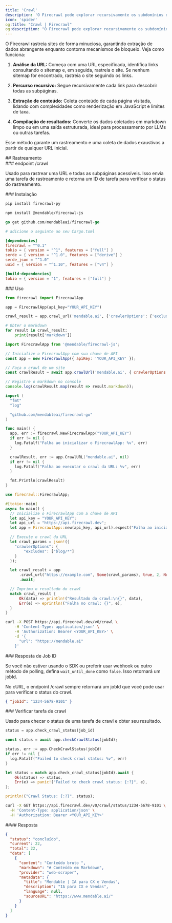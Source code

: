 ```yaml
---
title: 'Crawl'
description: 'O Firecrawl pode explorar recursivamente os subdomínios de uma URL e coletar o conteúdo'
icon: 'spider'
og:title: "Crawl | Firecrawl"
og:description: "O Firecrawl pode explorar recursivamente os subdomínios de uma URL e coletar o conteúdo"
---
```


O Firecrawl rastreia sites de forma minuciosa, garantindo extração de dados abrangente enquanto contorna mecanismos de bloqueio. Veja como funciona:

1. **Análise da URL:**
   Começa com uma URL especificada, identifica links consultando o sitemap e, em seguida, rastreia o site. Se nenhum sitemap for encontrado, rastreia o site seguindo os links.

2. **Percurso recursivo:**
   Segue recursivamente cada link para descobrir todas as subpáginas.

3. **Extração de conteúdo:**
   Coleta conteúdo de cada página visitada, lidando com complexidades como renderização em JavaScript e limites de taxa.

4. **Compilação de resultados:**
   Converte os dados coletados em markdown limpo ou em uma saída estruturada, ideal para processamento por LLMs ou outras tarefas.

Esse método garante um rastreamento e uma coleta de dados exaustivos a partir de qualquer URL inicial.

<div id="crawling">
  ## Rastreamento
</div>

<div id="crawl-endpoint">
  ### endpoint /crawl
</div>

Usado para rastrear uma URL e todas as subpáginas acessíveis. Isso envia uma tarefa de rastreamento e retorna um ID de tarefa para verificar o status do rastreamento.

<div id="installation">
  ### Instalação
</div>

<CodeGroup>

```bash Python
pip install firecrawl-py
```

```bash JavaScript
npm install @mendable/firecrawl-js
```

```go Go
go get github.com/mendableai/firecrawl-go
```

```toml Rust
# adicione o seguinte ao seu Cargo.toml

[dependencies]
firecrawl = "^0.1"
tokio = { version = "^1", features = ["full"] }
serde = { version = "^1.0", features = ["derive"] }
serde_json = "^1.0"
uuid = { version = "^1.10", features = ["v4"] }

[build-dependencies]
tokio = { version = "1", features = ["full"] }
```

</CodeGroup>

<div id="usage">
  ### Uso
</div>

<CodeGroup>

```python Python
from firecrawl import FirecrawlApp

app = FirecrawlApp(api_key="YOUR_API_KEY")

crawl_result = app.crawl_url('mendable.ai', {'crawlerOptions': {'excludes': ['blog/*']}})

# Obter o markdown
for result in crawl_result:
    print(result['markdown'])
```

```js JavaScript
import FirecrawlApp from '@mendable/firecrawl-js';

// Inicialize o FirecrawlApp com sua chave de API
const app = new FirecrawlApp({ apiKey: 'YOUR_API_KEY' });

// Faça o crawl de um site
const crawlResult = await app.crawlUrl('mendable.ai', { crawlerOptions: { excludes: ['blog/*'] } });

// Registre o markdown no console
console.log(crawlResult.map(result => result.markdown));
```

```go Go
import (
  "fmt"
  "log"

  "github.com/mendableai/firecrawl-go"
)

func main() {
  app, err := firecrawl.NewFirecrawlApp("YOUR_API_KEY")
  if err != nil {
    log.Fatalf("Falha ao inicializar o FirecrawlApp: %v", err)
  }

  crawlResult, err := app.CrawlURL("mendable.ai", nil)
  if err != nil {
    log.Fatalf("Falha ao executar o crawl da URL: %v", err)
  }

  fmt.Println(crawlResult)
}
```

```rust Rust
use firecrawl::FirecrawlApp;

#[tokio::main]
async fn main() {
  // Inicialize o FirecrawlApp com a chave de API
  let api_key = "YOUR_API_KEY";
  let api_url = "https://api.firecrawl.dev";
  let app = FirecrawlApp::new(api_key, api_url).expect("Falha ao inicializar o FirecrawlApp");

  // Execute o crawl da URL
  let crawl_params = json!({
    "crawlerOptions": {
        "excludes": ["blog/*"]
    }
  });

  let crawl_result = app
      .crawl_url("https://example.com", Some(crawl_params), true, 2, None)
      .await;

  // Imprima o resultado do crawl
  match crawl_result {
      Ok(data) => println!("Resultado do crawl:\n{}", data),
      Err(e) => eprintln!("Falha no crawl: {}", e),
  }
}
```

```bash cURL
curl -X POST https://api.firecrawl.dev/v0/crawl \
    -H 'Content-Type: application/json' \
    -H 'Authorization: Bearer <YOUR_API_KEY>' \
    -d '{
      "url": "https://mendable.ai"
    }'
```

</CodeGroup>

<div id="job-id-response">
  ### Resposta de Job ID
</div>

Se você não estiver usando o SDK ou preferir usar webhook ou outro método de polling, defina `wait_until_done` como `false`.
Isso retornará um jobId.

No cURL, o endpoint /crawl sempre retornará um jobId que você pode usar para verificar o status do crawl.

```json
{ "jobId": "1234-5678-9101" }
```


<div id="check-crawl-job">
  ### Verificar tarefa de crawl
</div>

Usado para checar o status de uma tarefa de crawl e obter seu resultado.

<CodeGroup>

```python Python
status = app.check_crawl_status(job_id)
```

```js JavaScript
const status = await app.checkCrawlStatus(jobId);
```

```go Go
status, err := app.CheckCrawlStatus(jobId)
if err != nil {
  log.Fatalf("Failed to check crawl status: %v", err)
}
```

```rust Rust
let status = match app.check_crawl_status(jobId).await {
    Ok(status) => status,
    Err(e) => panic!("Failed to check crawl status: {:?}", e),
};

println!("Crawl Status: {:?}", status);
```

```bash cURL
curl -X GET https://api.firecrawl.dev/v0/crawl/status/1234-5678-9101 \
  -H 'Content-Type: application/json' \
  -H 'Authorization: Bearer <YOUR_API_KEY>'
```

</CodeGroup>

<div id="response">
  #### Resposta
</div>

```json
{
  "status": "concluído",
  "current": 22,
  "total": 22,
  "data": [
    {
      "content": "Conteúdo bruto ",
      "markdown": "# Conteúdo em Markdown",
      "provider": "web-scraper",
      "metadata": {
        "title": "Mendable | IA para CX e Vendas",
        "description": "IA para CX e Vendas",
        "language": null,
        "sourceURL": "https://www.mendable.ai/"
      }
    }
  ]
}
```

